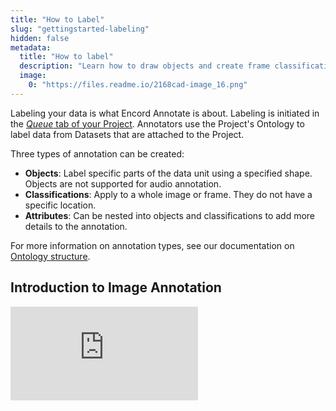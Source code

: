 ```yaml
---
title: "How to Label"
slug: "gettingstarted-labeling"
hidden: false
metadata: 
  title: "How to label"
  description: "Learn how to draw objects and create frame classifications in Encord."
  image: 
    0: "https://files.readme.io/2168cad-image_16.png"
---
```


Labeling your data is what Encord Annotate is about. Labeling is initiated in the [_Queue_ tab of your Project](/platform-documentation/Annotate/annotate-projects/annotate-manage-annotation-projects#task-queue-and-workflow). Annotators use the Project's Ontology to label data from Datasets that are attached to the Project. 

Three types of annotation can be created: 
- **Objects**: Label specific parts of the data unit using a specified shape. Objects are not supported for audio annotation.
- **Classifications**: Apply to a whole image or frame. They do not have a specific location. 
- **Attributes**: Can be nested into objects and classifications to add more details to the annotation.

<Tip>For more information on annotation types, see our documentation on [Ontology structure](/platform-documentation/Annotate/annotate-ontologies/annotate-ontologies).</Tip>

## Introduction to Image Annotation

<div
  style={{
    height: '0',
    paddingBottom: '56.25%',
    position: 'relative'
  }}
>
  <iframe
    allowFullScreen
    frameBorder="0"
    mozallowfullscreen=""
    src="https://www.loom.com/embed/44a0c44e350e4900b75b236934880ae0?sid=2bc76a90-40da-4af5-9ec6-253ac27254b1"
    style={{
      height: '100%',
      left: '0',
      position: 'absolute',
      top: '0',
      width: '100%'
    }}
    webkitallowfullscreen=""
  />
</div>

---

## Introduction to Video Annotation

<div
  style={{
    height: '0',
    paddingBottom: '56.25%',
    position: 'relative'
  }}
>
  <iframe
    allowFullScreen
    frameBorder="0"
    mozallowfullscreen=""
    src="https://www.loom.com/embed/8e6255f742454694ade6bcf38bee11c0?sid=bb568aff-823f-4e07-bcdf-ae101b3ffbe3"
    style={{
      height: '100%',
      left: '0',
      position: 'absolute',
      top: '0',
      width: '100%'
    }}
    webkitallowfullscreen=""
  />
</div>

---

## Labeling Audio Files

<Note> Audio file support is available in Encord Labs. Contact [support](mailto:support@encord.com) for more information.</Note>

<Warning>
You can only use _Audio Region_ objects, and classifications to label audio files. See our [end-to-end guide on labeling audio files](/end-to-end/Modalities/audio) to learn how to set up audio specific Ontologies.
</Warning>


<LabelAudio />

---

## Labeling Text and HTML Files

<Note> Audio file support is available in Encord Labs. Contact [support](mailto:support@encord.com) for more information.</Note>

<Warning>
You can only use _Text Region_ objects, and classifications to label text files including HTML.
</Warning>


<LabelText />

---

## Creating Classification Labels

<div
  style={{
    height: '0',
    paddingBottom: '56.25%',
    position: 'relative'
  }}
>
  <iframe
    allowFullScreen
    frameBorder="0"
    mozallowfullscreen=""
    src="https://www.loom.com/embed/5e8c7462b7874a5f911ad1ab98fc448d?sid=70d5c43d-2f3b-4056-9b6d-2bd27ea351ef"
    style={{
      height: '100%',
      left: '0',
      position: 'absolute',
      top: '0',
      width: '100%'
    }}
    webkitallowfullscreen=""
  />
</div>

1. Navigate to the _Queue_ tab of your Project. 

2. Select the data unit you want to label.
The task opens in the Label Editor.

<div class="flex justify-center">
    <img src="https://storage.googleapis.com/docs-media.encord.com/static/img/start-labeling-get-started.png" width="700" />
</div>

3. Select the classification you want to apply to the frame / image from the list of classes on the left side of the Label Editor. 

4. Provide a classification answer.
    - **Text classification**: Type the classification answer in the text field that appears.
    - **Radio button**: Select one classification answer from the list of options. Radio buttons can have nested options.
    - **Checklist**: Select all applicable classification answers.

5. If labeling a video, several options appear above the editor timeline. 

    - **This frame & save** (hotkey <kbd>Z</kbd>): Apply the classification to the current frame and save. 
    - **This frame** (hotkey <kbd>X</kbd>): Apply the classification to the current frame. 
    - **Set start to current** (hotkey <kbd>C</kbd>): Defines the current frame as the start of the range to which the classification is applied. 
    - **Set end to current** (hotkey <kbd>V</kbd>): Defines the current frame as the end of the range to which the classification is applied.
    - **Add range** (hotkey <kbd>N</kbd>): Applies the classification to the range of frames defined in the bar above the buttons.
    - **Save** (hotkey <kbd>M</kbd>): Saves the classification.

<div class="flex justify-center">
    <img src="https://storage.googleapis.com/docs-media.encord.com/static/img/apply-classification.png" width="700" />
</div>

6. Ensure you save the classification. 
The classification appears in the list of all labels on the left side of the Label Editor.

---

## Creating Object Labels

<Warning>Object labels are not supported for audio files.</Warning>

1. Navigate to the _Queue_ tab of your Project. 

2. Select the data unit you want to label.
The task opens in the Label Editor.

3. Select the object you want to label from the list of classes on the left side of the Label Editor. 

4. Apply the instance label.

<Tip>We recommend creating automated labels using [SAM](/platform-documentation/Annotate/automated-labeling/annotate-sam) when drawing bounding boxes, bitmasks, and polygons. </Tip>

- **Bounding box**: Click once to start drawing the shape. A second click completes the shape. 

<AccordionGroup>
   <Accordion title="Watch a tutorial for drawing a bounding box ">

<div
  style={{
    height: '0',
    paddingBottom: '56.25%',
    position: 'relative'
  }}
>
  <iframe
    allowFullScreen
    frameBorder="0"
    mozallowfullscreen=""
    src="https://www.loom.com/embed/ee7b0a61b7a74b8f9310e5f9c10e5b35?sid=2b35cb63-bb10-4c5d-981b-699622cc1350"
    style={{
      height: '100%',
      left: '0',
      position: 'absolute',
      top: '0',
      width: '100%'
    }}
    webkitallowfullscreen=""
  />
</div>

  </Accordion>
</AccordionGroup>

- **Rotatable bounding box**: Click once to start drawing the shape. A second click completes the shape. The box can be rotated.

<AccordionGroup>
   <Accordion title="Watch a tutorial for drawing a rotatable bounding box">

<div
  style={{
    height: '0',
    paddingBottom: '56.25%',
    position: 'relative'
  }}
>
  <iframe
    allowFullScreen
    frameBorder="0"
    mozallowfullscreen=""
    src="https://www.loom.com/embed/a8c6260d9d784385ab506957a24df5fa?sid=acfb9cd2-3631-4c9e-a25d-8f9cf838af76"
    style={{
      height: '100%',
      left: '0',
      position: 'absolute',
      top: '0',
      width: '100%'
    }}
    webkitallowfullscreen=""
  />
</div>

  </Accordion>
</AccordionGroup>

- **Polygon**: Click once to start drawing the shape. Click again to add a vertex. Add as many vertices as necessary. To complete the shape, double-click or return to the first vertex.

<AccordionGroup>
   <Accordion title="Watch a tutorial for working with polygons">

<div
  style={{
    height: '0',
    paddingBottom: '56.25%',
    position: 'relative'
  }}
>
  <iframe
    allowFullScreen
    frameBorder="0"
    mozallowfullscreen=""
    src="https://www.loom.com/embed/164b6b90a68441c28db9e1a9d35c51d8?sid=6a6a1d33-fe8a-4ba5-935d-b934c83d06c7"
    style={{
      height: '100%',
      left: '0',
      position: 'absolute',
      top: '0',
      width: '100%'
    }}
    webkitallowfullscreen=""
  />
</div>

  </Accordion>
</AccordionGroup>


- **Polyline**: Click once to start drawing the shape. Click again to add a vertex. Add as many vertices as necessary. Double-click to complete the shape.

<AccordionGroup>
   <Accordion title="Watch a tutorial for drawing a polyline">

<div
  style={{
    height: '0',
    paddingBottom: '56.25%',
    position: 'relative'
  }}
>
  <iframe
    allowFullScreen
    frameBorder="0"
    mozallowfullscreen=""
    src="https://www.loom.com/embed/11aad6c491414170b212c840549aa27a?sid=41bc5bf9-99f2-4e06-abfe-a3396f1c35f1"
    style={{
      height: '100%',
      left: '0',
      position: 'absolute',
      top: '0',
      width: '100%'
    }}
    webkitallowfullscreen=""
  />
</div>

  </Accordion>
</AccordionGroup>

- **Keypoint**: Click once to add a keypoint.

<AccordionGroup>
   <Accordion title="Watch a tutorial for drawing a keypoint">

<div
  style={{
    height: '0',
    paddingBottom: '56.25%',
    position: 'relative'
  }}
>
  <iframe
    allowFullScreen
    frameBorder="0"
    mozallowfullscreen=""
    src="https://www.loom.com/embed/53bb4b7e7d5a4621b93c09d083f6b2f1?sid=d496e47f-5a5a-4309-b46e-b5b371fc9793"
    style={{
      height: '100%',
      left: '0',
      position: 'absolute',
      top: '0',
      width: '100%'
    }}
    webkitallowfullscreen=""
  />
</div>

  </Accordion>
</AccordionGroup>


- **Bitmask**: Click and hold to draw a bitmask using the brush tool. For detailed information on using bitmasks, see our [documentation here](/platform-documentation/Annotate/annotate-label-editor/annotate-videos#segmentation-masks--bitmasks).

<AccordionGroup>
   <Accordion title="Watch a tutorial for drawing a bitmask">

<div
  style={{
    height: '0',
    paddingBottom: '56.25%',
    position: 'relative'
  }}
>
  <iframe
    allowFullScreen
    frameBorder="0"
    mozallowfullscreen=""
    src="https://www.loom.com/embed/ea78f206048646088804ae2d705e850a?sid=37185e58-445c-4cba-821b-8806d5414e7f"
    style={{
      height: '100%',
      left: '0',
      position: 'absolute',
      top: '0',
      width: '100%'
    }}
    webkitallowfullscreen=""
  />
</div>

  </Accordion>
</AccordionGroup>

5. Save the label by clicking the **Save** icon on the [editor header](/platform-documentation/Annotate/annotate-label-editor#editor-header).

---

## Adding Attributes

After creating an object or a classification you can add any attributes defined in your [Ontology](/platform-documentation/Annotate/annotate-ontologies/annotate-ontologies). 

1. In the Labels section of the Label Editor, click the **Edit attributes** button to add an attribute to an object or classification label. 

<div class="flex justify-center">
  <img src="https://storage.googleapis.com/docs-media.encord.com/static/img/edit-attributes.png" width="600" />
</div>

2. Add an attribute answer.
    - **Text attribute**: Type the attribute answer in the text field that appears.
    - **Radio button**: Select one attribute answer from the list of options. May have nested options.
    - **Checklist**: Select all applicable attribute answers.

### Dynamic Attributes

Attributes marked as _Dynamic_ can change value over the course of a data unit, and are therefore only applicable to videos, image sequences, and DICOM volumes. 

<div
  style={{
    height: '0',
    paddingBottom: '56.25%',
    position: 'relative'
  }}
>
  <iframe
    allowFullScreen
    frameBorder="0"
    mozallowfullscreen=""
    src="https://www.loom.com/embed/d1c0ce0bc3374bc9bf87a980a9b4c280?sid=b9bfd921-33ba-424f-a93f-40c3671a2eb7"
    style={{
      height: '100%',
      left: '0',
      position: 'absolute',
      top: '0',
      width: '100%'
    }}
    webkitallowfullscreen=""
  />
</div>

#### Bulk Apply Dynamic Attributes

You can efficiently apply dynamic attributes in bulk to save time and effort. This is accomplished by identifying frames where the attribute changes value as "keyframes," and then applying attribute values between these keyframes.

<div class="flex justify-center">
    <img src="https://storage.googleapis.com/docs-media.encord.com/static/img/keypoint-based-attribute-propagation1.png" width="700" />
</div>

1. Apply object labels to **all** relevant frames.

2. Add the [dynamic attribute](/platform-documentation/Annotate/annotate-ontologies/annotate-ontologies#dynamic-attributes) to the label in the first frame that the object appears in.

3. Navigate to the point of the video or image sequence where the dynamic attribute changes value, and apply the attribute to the object here. 

4. Use the **+****, or the keyboard shortcut <kbd>Shift</kbd> + <kbd>L</kbd> to set _keyframes_ on frames where the attribute changes value. 

5. Use the _Play_ icon, or the keyboard shortcut <kbd>Shift</kbd> + <kbd>P</kbd> to apply attribute values to all frames following a _keyframe_, matching the value set in the _keyframe_.

**Apply to new occurrences**:

The _Apply to new occurrences_ checkbox in the Label Editor is available for the first instance of a label with a [dynamic attribute](#dynamic-attributes). Selecting this option propagates the attribute to all future instance labels, meaning all labels created for this instance share the attribute value of the initial instance label.

<div class="flex justify-center">
    <img src="https://storage.googleapis.com/docs-media.encord.com/static/img/ontologies/apply-to-new-occurences.png" width="350"/>
</div>

The 'Apply to new occurrences' functionality also holds for instance labels created automatically using [interpolation](/platform-documentation/Annotate/automated-labeling/annotate-interpolation).

### Relation Attributes

The _Relation_ attribute allows you link objects, and specify the relationship between them using text regardless of the annotation type used. 

<Note>Only one of the linked objects need a  _Relation_ attribute for the objects to be considered linked. For example, consider 2 Ontology objects: a chicken, and a chicken wing. To allow these objects to be linked, a _Relation_ attribute must be created for the chicken **or** the chicken wing, while setting up the Ontology. </Note>

All _Relation_ attributes must be text fields. They cannot be radio buttons or checklists. _Relation_ attributes can be applied to object labels of any kind, but not classifications. 

To create a _Relation_ attribute, enable the _Relation_ feature when creating an attribute during Ontology creation. The default name for all _Relation_ attributes is _#relation_.

<div class="flex justify-center">
    <img src="https://storage.googleapis.com/docs-media.encord.com/static/img/relation-attribute-2.png" width="500" alt="Relation Attribute" />
</div>

<Note>Objects are linked in the Label Editor during annotation, not during Ontology creation.</Note>

**Using _Relation_ attributes in the Label Editor**:

Once an Ontology with _Relation_ attributes has been set up, instances can be linked in the Label Editor during annotation. 

1. Create both instance labels. For example, a chicken and its wing are labeled using bounding boxes. 

2. Click the _Edit classifications_ button for the object with the _Relation_ attribute. For example, to the chicken wing.

<div class="flex justify-center">
    <img src="https://storage.googleapis.com/docs-media.encord.com/static/img/link-attrib-1.png" width="700"/>
</div>

3. Click the _Set relation..._ bar and select the instance you want to link the selected instance to. In this example the chicken and the wing appear on the same frame, and therefore appear under the _This frame_ heading. Instances in different frames appear under the heading _Rest_. 

<img src="https://storage.googleapis.com/docs-media.encord.com/static/img/link-attrib-3.png" width="700"/>

4. Click **Done**. The instances are now linked. This is shown in the _Instance labels_ section with the name of the linked instance being displayed. 

<div class="flex justify-center">
    <img src="https://storage.googleapis.com/docs-media.encord.com/static/img/link-attrib-4.png" width="300"/>
</div>

---

## Object Primitives & Skeletons

The following tutorial covers creating Object Primitives and labeling using skeletons. 

<div
  style={{
    height: '0',
    paddingBottom: '54.93387589013224%',
    position: 'relative'
  }}
>
  <iframe
    allowFullScreen
    frameBorder="0"
    mozallowfullscreen=""
    src="https://www.loom.com/embed/1a14e4306b3c4588b6c5636da5bba3d7?sid=309b80c2-67a4-4bc4-9feb-a0b34927f242"
    style={{
      height: '100%',
      left: '0',
      position: 'absolute',
      top: '0',
      width: '100%'
    }}
    webkitallowfullscreen=""
  />
</div>

**To label using Skeletons**:

1. Select your Skeleton class from the left-hand menu.  
2. Click on the canvas to place points one by one. The currently active point is highlighted in the left sidebar.  
   Once the final point is placed, the Skeleton is automatically completed.  

<Info> Alternatively, you can drag and drop the Skeleton onto the canvas and adjust each point individually by dragging them into position. </Info>  

3. Use the toggle next to each point to mark it as _visible_, _invisible_, or _occluded_. By default, all points are set to **_visible_**.  

---

## Automated labeling 

Encord provides several automated labeling techniques to accelerate your labeling. See our documentation on automated labeling [here](/platform-documentation/Annotate/automated-labeling/annotate-interpolation). 